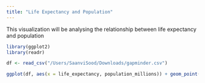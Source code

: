 ```yaml
---
title: "Life Expectancy and Population"
---
```

This visualization will be analysing the relationship between life expectancy and population

```r
library(ggplot2)
library(readr)

df <- read_csv("/Users/SaanviSood/Downloads/gapminder.csv")

ggplot(df, aes(x = life_expectancy, population_millions)) + geom_point(alpha = 0.7) + labs( x = "Life Expectancy", y = "population_millions", title = "Life Expectancy and Population") + theme_minimal()
```